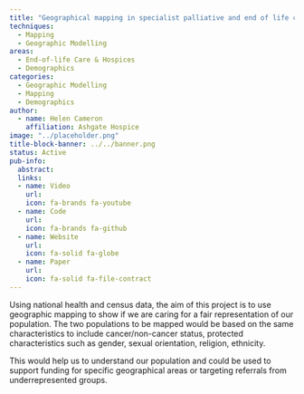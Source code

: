 ```yaml
---
title: "Geographical mapping in specialist palliative and end of life care"
techniques:
  - Mapping
  - Geographic Modelling
areas:
  - End-of-life Care & Hospices
  - Demographics
categories:
  - Geographic Modelling
  - Mapping
  - Demographics
author:
  - name: Helen Cameron
    affiliation: Ashgate Hospice
image: "../placeholder.png"
title-block-banner: ../../banner.png
status: Active
pub-info:
  abstract:
  links:
  - name: Video
    url:
    icon: fa-brands fa-youtube
  - name: Code
    url:
    icon: fa-brands fa-github
  - name: Website
    url:
    icon: fa-solid fa-globe
  - name: Paper
    url:
    icon: fa-solid fa-file-contract
---
```


Using national health and census data, the aim of this project is to use geographic mapping to show if we are caring for a fair representation of our population. The two populations to be mapped would be based on the same characteristics to include cancer/non-cancer status, protected characteristics such as gender, sexual orientation, religion, ethnicity.

This would help us to understand our population and could be used to support funding for specific geographical areas or targeting referrals from underrepresented groups.
